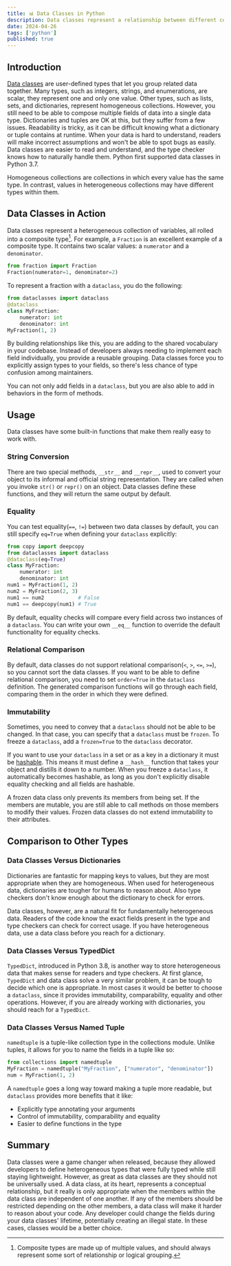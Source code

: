 ```yaml
---
title: 📊 Data Classes in Python
description: Data classes represent a relationship between different concepts.
date: 2024-04-26
tags: ['python']
published: true
---
```


## Introduction

[Data classes](https://docs.python.org/3/library/dataclasses.html) are user-defined types that let you group related data together. Many types, such as integers, strings, and enumerations, are scalar, they represent one and only one value. Other types, such as lists, sets, and dictionaries, represent homogeneous collections. However, you still need to be able to compose multiple fields of data into a single data type. Dictionaries and tuples are OK at this, but they suffer from a few issues. Readability is tricky, as it can be difficult knowing what a dictionary or tuple contains at runtime. When your data is hard to understand, readers will make incorrect assumptions and won't be able to spot bugs as easily. Data classes are easier to read and understand, and the type checker knows how to naturally handle them. Python first supported data classes in Python 3.7.

<Callout>
  Homogeneous collections are collections in which every value has the same
  type. In contrast, values in heterogeneous collections may have different
  types within them.
</Callout>

## Data Classes in Action

Data classes represent a heterogeneous collection of variables, all rolled into a composite type[^1]. For example, a `Fraction` is an excellent example of a composite type. It contains two scalar values: a `numerator` and a `denominator`.

```py
from fraction import Fraction
Fraction(numerator=1, denominator=2)
```

To represent a fraction with a `dataclass`, you do the following:

```py
from dataclasses import dataclass
@dataclass
class MyFraction:
    numerator: int
    denominator: int
MyFraction(1, 2)
```

By building relationships like this, you are adding to the shared vocabulary in your codebase. Instead of developers always needing to implement each field individually, you provide a reusable grouping. Data classes force you to explicitly assign types to your fields, so there's less chance of type confusion among maintainers.

You can not only add fields in a `dataclass`, but you are also able to add in behaviors in the form of methods.

## Usage

Data classes have some built-in functions that make them really easy to work with.

### String Conversion

There are two special methods, `__str__` and `__repr__`, used to convert your object to its informal and official string representation. They are called when you invoke `str()` or `repr()` on an object. Data classes define these functions, and they will return the same output by default.

### Equality

You can test equality(`==`, `!=`) between two data classes by default, you can still specify `eq=True` when defining your `dataclass` explicitly:

```py
from copy import deepcopy
from dataclasses import dataclass
@dataclass(eq=True)
class MyFraction:
    numerator: int
    denominator: int
num1 = MyFraction(1, 2)
num2 = MyFraction(2, 3)
num1 == num2           # False
num1 == deepcopy(num1) # True
```

By default, equality checks will compare every field across two instances of a `dataclass`. You can write your own `__eq__` function to override the default functionality for equality checks.

### Relational Comparison

By default, data classes do not support relational comparison(`<`, `>`, `<=`, `>=`), so you cannot sort the data classes. If you want to be able to define relational comparison, you need to set `order=True` in the `dataclass` definition. The generated comparison functions will go through each field, comparing them in the order in which they were defined.

### Immutability

Sometimes, you need to convey that a `dataclass` should not be able to be changed. In that case, you can specify that a `dataclass` must be `frozen`. To freeze a `dataclass`, add a `frozen=True` to the `dataclass` decorator.

If you want to use your `dataclass` in a set or as a key in a dictionary it must be [hashable](https://docs.python.org/3/library/functions.html#hash). This means it must define a `__hash__` function that takes your object and distills it down to a number. When you freeze a `dataclass`, it automatically becomes hashable, as long as you don't explicitly disable equality checking and all fields are hashable.

<Callout type="warning">
  A frozen data class only prevents its members from being set. If the members
  are mutable, you are still able to call methods on those members to modify
  their values. Frozen data classes do not extend immutability to their
  attributes.
</Callout>

## Comparison to Other Types

### Data Classes Versus Dictionaries

Dictionaries are fantastic for mapping keys to values, but they are most appropriate when they are homogeneous. When used for heterogeneous data, dictionaries are tougher for humans to reason about. Also type checkers don't know enough about the dictionary to check for errors.

Data classes, however, are a natural fit for fundamentally heterogeneous data. Readers of the code know the exact fields present in the type and type checkers can check for correct usage. If you have heterogeneous data, use a data class before you reach for a dictionary.

### Data Classes Versus TypedDict

`TypedDict`, introduced in Python 3.8, is another way to store heterogeneous data that makes sense for readers and type checkers. At first glance, `TypedDict` and data class solve a very similar problem, it can be tough to decide which one is appropriate. In most cases it would be better to choose a `dataclass`, since it provides immutability, comparability, equality and other operations. However, if you are already working with dictionaries, you should reach for a `TypedDict`.

### Data Classes Versus Named Tuple

`namedtuple` is a tuple-like collection type in the collections module. Unlike tuples, it allows for you to name the fields in a tuple like so:

```py
from collections import namedtuple
MyFraction = namedtuple("MyFraction", ["numerator", "denominator"])
num = MyFraction(1, 2)
```

A `namedtuple` goes a long way toward making a tuple more readable, but `dataclass` provides more benefits that it like:

- Explicitly type annotating your arguments
- Control of immutability, comparability and equality
- Easier to define functions in the type

## Summary

Data classes were a game changer when released, because they allowed developers to define heterogeneous types that were fully typed while still staying lightweight. However, as great as data classes are they should not be universally used. A data class, at its heart, represents a conceptual relationship, but it really is only appropriate when the members within the data class are independent of one another. If any of the members should be restricted depending on the other members, a data class will make it harder to reason about your code. Any developer could change the fields during your data classes' lifetime, potentially creating an illegal state. In these cases, classes would be a better choice.

[^1]: Composite types are made up of multiple values, and should always represent some sort of relationship or logical grouping.
